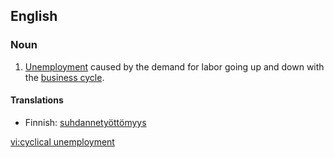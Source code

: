 {{rfv}}
{{wikipedia}}
==English==

===Noun===
{{en-noun|sg=[[cyclical]] [[unemployment]]|-}}

# [[unemployment|Unemployment]] caused by the demand for labor going up and down with the [[business cycle]].

====Translations====
{{trans-top|fixme=Translation table header lacks gloss}}
*Finnish: [[suhdannetyöttömyys]]
{{trans-bottom}}

[[vi:cyclical unemployment]]